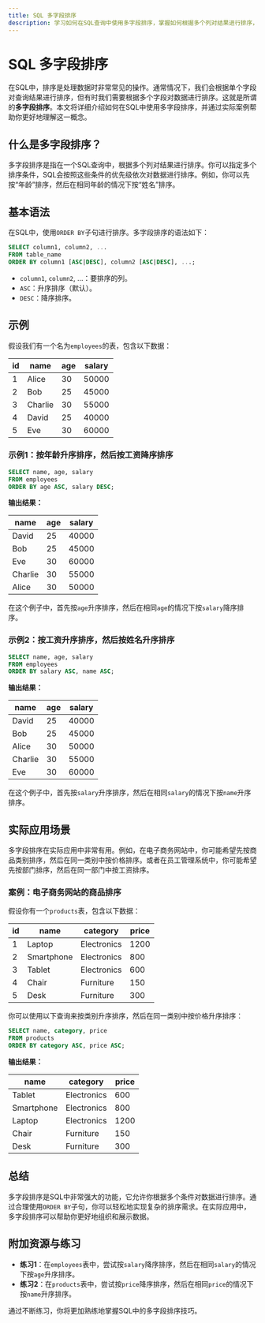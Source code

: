```yaml
---
title: SQL 多字段排序
description: 学习如何在SQL查询中使用多字段排序，掌握如何根据多个列对结果进行排序，并了解其实际应用场景。
---
```


# SQL 多字段排序

在SQL中，排序是处理数据时非常常见的操作。通常情况下，我们会根据单个字段对查询结果进行排序，但有时我们需要根据多个字段对数据进行排序。这就是所谓的**多字段排序**。本文将详细介绍如何在SQL中使用多字段排序，并通过实际案例帮助你更好地理解这一概念。

## 什么是多字段排序？

多字段排序是指在一个SQL查询中，根据多个列对结果进行排序。你可以指定多个排序条件，SQL会按照这些条件的优先级依次对数据进行排序。例如，你可以先按“年龄”排序，然后在相同年龄的情况下按“姓名”排序。

## 基本语法

在SQL中，使用`ORDER BY`子句进行排序。多字段排序的语法如下：

```sql
SELECT column1, column2, ...
FROM table_name
ORDER BY column1 [ASC|DESC], column2 [ASC|DESC], ...;
```

- `column1`, `column2`, ...：要排序的列。
- `ASC`：升序排序（默认）。
- `DESC`：降序排序。

## 示例

假设我们有一个名为`employees`的表，包含以下数据：

| id  | name   | age | salary |
|-----|--------|-----|--------|
| 1   | Alice  | 30  | 50000  |
| 2   | Bob    | 25  | 45000  |
| 3   | Charlie| 30  | 55000  |
| 4   | David  | 25  | 40000  |
| 5   | Eve    | 30  | 60000  |

### 示例1：按年龄升序排序，然后按工资降序排序

```sql
SELECT name, age, salary
FROM employees
ORDER BY age ASC, salary DESC;
```

**输出结果：**

| name   | age | salary |
|--------|-----|--------|
| David  | 25  | 40000  |
| Bob    | 25  | 45000  |
| Eve    | 30  | 60000  |
| Charlie| 30  | 55000  |
| Alice  | 30  | 50000  |

在这个例子中，首先按`age`升序排序，然后在相同`age`的情况下按`salary`降序排序。

### 示例2：按工资升序排序，然后按姓名升序排序

```sql
SELECT name, age, salary
FROM employees
ORDER BY salary ASC, name ASC;
```

**输出结果：**

| name   | age | salary |
|--------|-----|--------|
| David  | 25  | 40000  |
| Bob    | 25  | 45000  |
| Alice  | 30  | 50000  |
| Charlie| 30  | 55000  |
| Eve    | 30  | 60000  |

在这个例子中，首先按`salary`升序排序，然后在相同`salary`的情况下按`name`升序排序。

## 实际应用场景

多字段排序在实际应用中非常有用。例如，在电子商务网站中，你可能希望先按商品类别排序，然后在同一类别中按价格排序。或者在员工管理系统中，你可能希望先按部门排序，然后在同一部门中按工资排序。

### 案例：电子商务网站的商品排序

假设你有一个`products`表，包含以下数据：

| id  | name       | category  | price |
|-----|------------|-----------|-------|
| 1   | Laptop     | Electronics | 1200  |
| 2   | Smartphone | Electronics | 800   |
| 3   | Tablet     | Electronics | 600   |
| 4   | Chair      | Furniture   | 150   |
| 5   | Desk       | Furniture   | 300   |

你可以使用以下查询来按类别升序排序，然后在同一类别中按价格升序排序：

```sql
SELECT name, category, price
FROM products
ORDER BY category ASC, price ASC;
```

**输出结果：**

| name       | category     | price |
|------------|--------------|-------|
| Tablet     | Electronics  | 600   |
| Smartphone | Electronics  | 800   |
| Laptop     | Electronics  | 1200  |
| Chair      | Furniture    | 150   |
| Desk       | Furniture    | 300   |

## 总结

多字段排序是SQL中非常强大的功能，它允许你根据多个条件对数据进行排序。通过合理使用`ORDER BY`子句，你可以轻松地实现复杂的排序需求。在实际应用中，多字段排序可以帮助你更好地组织和展示数据。

## 附加资源与练习

- **练习1**：在`employees`表中，尝试按`salary`降序排序，然后在相同`salary`的情况下按`age`升序排序。
- **练习2**：在`products`表中，尝试按`price`降序排序，然后在相同`price`的情况下按`name`升序排序。

通过不断练习，你将更加熟练地掌握SQL中的多字段排序技巧。